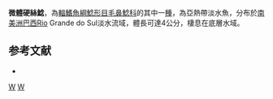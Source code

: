 {{Speciesbox
| taxon = Scleronema minutum
| binomial_authority = Boulenger, 1891
| status = NE
| status_system = IUCN3.1
| synonyms = *''Trichomycterus minutus'', ''Boulenger, 1891'' 
}}

'''微體硬絲鯰'''，為[[輻鰭魚綱|輻鰭魚綱]][[鯰形目|鯰形目]][[毛鼻鯰科|毛鼻鯰科]]的其中一[[種|種]]，為亞熱帶淡水魚，分布於[[南美洲|南美洲]][[巴西|巴西]]Rio Grande do Sul淡水流域，體長可達4公分，棲息在底層水域。

==参考文献==
*{{FishBase_species|genus=Scleronema|species=minutum|year=2014|month=10}}

{{鯰形目小作品}}
{{Taxonbar}}
[[Category:_1891年描述的鱼类|W]]
[[Category:硬絲鯰屬|W]]